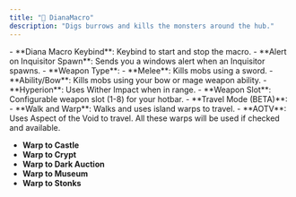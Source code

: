 ```yaml
---
title: "🏹 DianaMacro"
description: "Digs burrows and kills the monsters around the hub."
---
```


<Accordion title="General" icon="gears" iconType="duotone">
  - **Diana Macro Keybind**: Keybind to start and stop the macro.
  - **Alert on Inquisitor Spawn**: Sends you a windows alert when an Inquisitor spawns.
</Accordion>

<Accordion title="Weapon" icon="swords" iconType="duotone">
  - **Weapon Type**:
    - **Melee**: Kills mobs using a sword.
    - **Ability/Bow**: Kills mobs using your bow or mage weapon ability.
    - **Hyperion**: Uses Wither Impact when in range.
  - **Weapon Slot**: Configurable weapon slot (1-8) for your hotbar.
  - **Travel Mode (BETA)**:
    - **Walk and Warp**: Walks and uses island warps to travel.
    - **AOTV**: Uses Aspect of the Void to travel.
</Accordion>

<Accordion title="Warp" icon="galaxy" iconType="duotone">
  All these warps will be used if checked and available.

  - **Warp to Castle**
  - **Warp to Crypt**
  - **Warp to Dark Auction**
  - **Warp to Museum**
  - **Warp to Stonks**
</Accordion>
